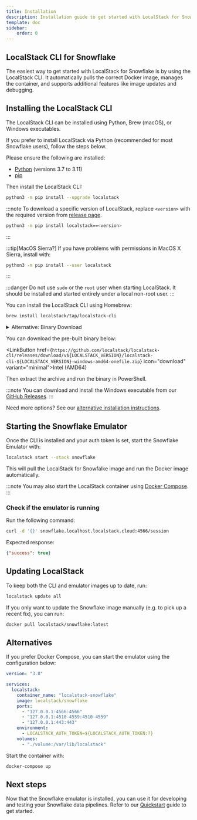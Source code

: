 ```yaml
---
title: Installation
description: Installation guide to get started with LocalStack for Snowflake.
template: doc
sidebar:
    order: 0
---
```



## LocalStack CLI for Snowflake

The easiest way to get started with LocalStack for Snowflake is by using the LocalStack CLI. It automatically pulls the correct Docker image, manages the container, and supports additional features like image updates and debugging.

## Installing the LocalStack CLI

The LocalStack CLI can be installed using Python, Brew (macOS), or Windows executables.


<Tabs>

<TabItem label="Python" value="python">

If you prefer to install LocalStack via Python (recommended for most Snowflake users), follow the steps below.

Please ensure the following are installed:

- [Python](https://docs.python.org/3/using/index.html) (versions 3.7 to 3.11)
- [pip](https://pip.pypa.io/en/stable/installation/)

Then install the LocalStack CLI:

```bash
python3 -m pip install --upgrade localstack
````

:::note
To download a specific version of LocalStack, replace `<version>` with the required version from [release page](https://github.com/localstack/localstack/releases).

```bash
python3 -m pip install localstack==<version>
```
:::


:::tip[MacOS Sierra?]
If you have problems with permissions in MacOS X Sierra, install with:

```bash
python3 -m pip install --user localstack
```
:::

:::danger
Do not use `sudo` or the `root` user when starting LocalStack.
It should be installed and started entirely under a local non-root user.
:::

</TabItem>

<TabItem label="macOS" value="macos">

You can install the LocalStack CLI using Homebrew:

```bash
brew install localstack/tap/localstack-cli
```

<details>
<summary>Alternative: Binary Download</summary>

Download the binary for your architecture:

<LinkButton href={`https://github.com/localstack/localstack-cli/releases/download/v${LOCALSTACK_VERSION}/localstack-cli-${LOCALSTACK_VERSION}-darwin-amd64-onefile.tar.gz`} icon="download" variant="minimal">Intel (AMD64)</LinkButton>

Then extract it:

<Code code={`sudo tar xvzf localstack-cli-${LOCALSTACK_VERSION}-darwin-*-onefile.tar.gz -C /usr/local/bin`} lang="bash" />

</details>

</TabItem>

<TabItem label="Windows" value="windows">

You can download the pre-built binary below:

<LinkButton href={`https://github.com/localstack/localstack-cli/releases/download/v${LOCALSTACK_VERSION}/localstack-cli-${LOCALSTACK_VERSION}-windows-amd64-onefile.zip`} icon="download" variant="minimal">Intel (AMD64)</LinkButton>

Then extract the archive and run the binary in PowerShell.

:::note
You can download and install the Windows executable from our [GitHub Releases](https://github.com/localstack/localstack-cli/releases).
:::

</TabItem>

</Tabs>


Need more options? See our [alternative installation instructions](https://docs.localstack.cloud/snowflake/getting-started/#alternatives).

## Starting the Snowflake Emulator

Once the CLI is installed and your auth token is set, start the Snowflake Emulator with:

```bash
localstack start --stack snowflake
```

This will pull the LocalStack for Snowfalke image and run the Docker image automatically.

:::note
You may also start the LocalStack container using [Docker Compose](https://docs.localstack.cloud/snowflake/getting-started/#alternatives).
:::

### Check if the emulator is running

Run the following command:

```bash
curl -d '{}' snowflake.localhost.localstack.cloud:4566/session
```

Expected response:

```json
{"success": true}
```


## Updating LocalStack

To keep both the CLI and emulator images up to date, run:

```bash
localstack update all
```

If you only want to update the Snowflake image manually (e.g. to pick up a recent fix), you can run:

```bash
docker pull localstack/snowflake:latest
```


## Alternatives

If you prefer Docker Compose, you can start the emulator using the configuration below:

```yaml showLineNumbers
version: "3.8"

services:
  localstack:
    container_name: "localstack-snowflake"
    image: localstack/snowflake
    ports:
      - "127.0.0.1:4566:4566"
      - "127.0.0.1:4510-4559:4510-4559"
      - "127.0.0.1:443:443"
    environment:
      - LOCALSTACK_AUTH_TOKEN=${LOCALSTACK_AUTH_TOKEN:?}
    volumes:
      - "./volume:/var/lib/localstack"
```

Start the container with:

```bash
docker-compose up
```

## Next steps

Now that the Snowflake emulator is installed, you can use it for developing and testing your Snowflake data pipelines. Refer to our [Quickstart](/snowflake/getting-started/quickstart/) guide to get started.
